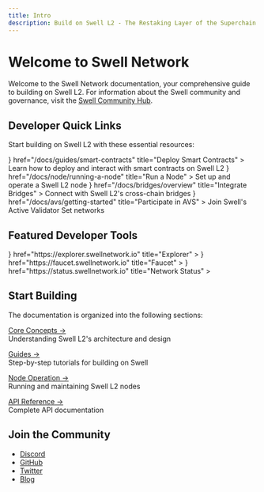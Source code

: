 ```yaml
---
title: Intro
description: Build on Swell L2 - The Restaking Layer of the Superchain
---
```



# Welcome to Swell Network

Welcome to the Swell Network documentation, your comprehensive guide to building on Swell L2. For information about the Swell community and governance, visit the [Swell Community Hub](https://community.swellnetwork.io).

## Developer Quick Links

Start building on Swell L2 with these essential resources:

<Cards>
  <Card
    icon={<Code className="text-blue-300" />}
    href="/docs/guides/smart-contracts"
    title="Deploy Smart Contracts"
  >
    Learn how to deploy and interact with smart contracts on Swell L2
  </Card>
  <Card
    icon={<Server className="text-green-300" />}
    href="/docs/node/running-a-node" 
    title="Run a Node"
  >
    Set up and operate a Swell L2 node
  </Card>
  <Card
    icon={<Waypoints className="text-yellow-300" />}
    href="/docs/bridges/overview"
    title="Integrate Bridges"
  >
    Connect with Swell L2's cross-chain bridges
  </Card>
  <Card
    icon={<Network className="text-red-300" />}
    href="/docs/avs/getting-started"
    title="Participate in AVS"
  >
    Join Swell's Active Validator Set networks
  </Card>
</Cards>

## Featured Developer Tools

<Cards>
  <Card
    icon={<Network className="text-red-300" />}
    href="https://explorer.swellnetwork.io"
    title="Explorer"
  ></Card>
  <Card
    icon={<Network className="text-red-300" />}
    href="https://faucet.swellnetwork.io"
    title="Faucet"
  > </Card>
  <Card
    icon={<Network className="text-red-300" />}
    href="https://status.swellnetwork.io"
    title="Network Status"
  >
  </Card>
</Cards>

## Start Building

The documentation is organized into the following sections:

[Core Concepts →](/docs/concepts/architecture)  
Understanding Swell L2's architecture and design

[Guides →](/docs/guides/getting-started)  
Step-by-step tutorials for building on Swell

[Node Operation →](/docs/node/overview)  
Running and maintaining Swell L2 nodes

[API Reference →](/docs/api/json-rpc)  
Complete API documentation

## Join the Community

- [Discord](https://discord.gg/swellnetwork)
- [GitHub](https://github.com/swellnetwork)
- [Twitter](https://twitter.com/swellnetwork)
- [Blog](https://blog.swellnetwork.io)
